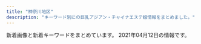 ```yaml
---
title: "神奈川地区"
description: "キーワード別にの巨乳アジアン・チャイナエステ嬢情報をまとめました。"
---
```


新着画像と新着キーワードをまとめています。
2021年04月12日の情報です。

<DmmAffiliateIns />
<KeywordTable
  shops={
    [
    {
        "keywords": {
            "E": 3,
            "D": 12,
            "86": 15
        },
        "img_links": [
            "http://pretty-esthe.com/images/evetop.png",
            "http://pretty-esthe.com/images/cg09.jpg",
            "http://pretty-esthe.com/images/cg02.jpg",
            "http://pretty-esthe.com/images/cg05.jpg",
            "http://pretty-esthe.com/images/r3.jpg",
            "http://pretty-esthe.com/images/news.png",
            "http://pretty-esthe.com/images/cg06.jpg",
            "http://pretty-esthe.com/images/top.png",
            "http://pretty-esthe.com/images/r2.jpg",
            "http://pretty-esthe.com/images/cg07.jpg",
            "http://pretty-esthe.com/images/r1.jpg",
            "http://pretty-esthe.com/images/r4.jpg",
            "http://pretty-esthe.com/images/staff_s.png"
        ],
        "station": "JR\u6238\u585a\u99c5\u6771\u53e3",
        "url": "http://pretty-esthe.com/",
        "name": "\u840c\u3048"
    },
    {
        "keywords": {
            "F": 8,
            "C": 8,
            "E": 8,
            "D": 55
        },
        "station": "JR\u5c0f\u7530\u539f\u99c5\u897f\u53e3",
        "name": "\u30ad\u30e5\u30fc\u30c8",
        "url": "http://onlyone-relax.xyz/",
        "img_links": [
            "http://onlyone-relax.xyz/images/qr.jpg",
            "http://onlyone-relax.xyz/images/cg10.jpg",
            "http://onlyone-relax.xyz/images/cg04.jpg",
            "http://onlyone-relax.xyz/images/2.jpg",
            "http://onlyone-relax.xyz/images/cg08.jpg",
            "http://onlyone-relax.xyz/images/top.png",
            "http://onlyone-relax.xyz/images/cg02.jpg",
            "http://onlyone-relax.xyz/images/cg06.jpg",
            "http://onlyone-relax.xyz/images/cg03.jpg",
            "http://onlyone-relax.xyz/images/4.jpg",
            "http://onlyone-relax.xyz/images/cg07.jpg",
            "http://onlyone-relax.xyz/images/cg09.jpg",
            "http://onlyone-relax.xyz/images/cg05.jpg",
            "http://onlyone-relax.xyz/images/1.jpg",
            "http://onlyone-relax.xyz/images/spacer300x450.png",
            "http://onlyone-relax.xyz/images/top2.png",
            "http://onlyone-relax.xyz/images/cg01.jpg"
        ]
    },
    {
        "img_links": [
            "http://yacho.est-u.com/images/index_03.jpg",
            "http://yacho.est-u.com/images/4.jpg",
            "http://yacho.est-u.com/images/1.jpg",
            "http://yacho.est-u.com/images/index_01.jpg",
            "http://yacho.est-u.com/images/index_14.jpg",
            "http://yacho.est-u.com/images/index_05.jpg",
            "http://yacho.est-u.com/images/index_10.jpg",
            "http://yacho.est-u.com/images/staff_03.jpg",
            "http://yacho.est-u.com/images/5.jpg",
            "http://yacho.est-u.com/images/3.jpg",
            "http://yacho.est-u.com/images/index_04.jpg",
            "http://yacho.est-u.com/images/6.jpg",
            "http://yacho.est-u.com/images/index_17.jpg",
            "http://yacho.est-u.com/images/staff_01.jpg",
            "http://yacho.est-u.com/images/index_06.jpg",
            "http://yacho.est-u.com/images/index_02.jpg",
            "http://yacho.est-u.com/images/k2.jpg",
            "http://yacho.est-u.com/images/index_15.jpg",
            "http://yacho.est-u.com/images/index_07.jpg",
            "http://yacho.est-u.com/images/index_12.jpg",
            "http://yacho.est-u.com/images/2.jpg",
            "http://yacho.est-u.com/images/k1.jpg"
        ],
        "name": "\u591c\u8776",
        "station": "JR\u85e4\u6ca2\u99c5\u5357\u53e3",
        "url": "http://yacho.est-u.com/",
        "keywords": {}
    },
    {
        "img_links": [],
        "keywords": {},
        "name": "\u30ad\u30e3\u30f3\u30c7\u30a3",
        "station": "\u5927\u78ef\u99c5",
        "url": "https://candy.jps.cm/"
    },
    {
        "keywords": {
            "89": 2,
            "85": 2,
            "83": 4,
            "86": 4
        },
        "station": "JR\u85e4\u6ca2\u99c5\u5357\u53e3",
        "url": "http://es-rei.work/",
        "img_links": [
            "http://es-rei.work/_src/26747221/wechatimg164_1.jpg",
            "http://es-rei.work/3.jpg",
            "http://es-rei.work/_src/26838160/line.png",
            "http://es-rei.work/_src/26747158/base_03.png",
            "http://es-rei.work/_src/34041693/line1.jpg",
            "http://es-rei.work/_src/26838136/news.jpg",
            "http://es-rei.work/_src/26747202/list_03.png",
            "http://es-rei.work/_src/47863108/wechatimg26_20200914183556350.jpg",
            "http://es-rei.work/_src/26791115/_igp4263.jpg",
            "http://es-rei.work/_src/26747296/line1.jpg",
            "http://es-rei.work/_src/26824435/cam2.png",
            "http://es-rei.work/_src/26747200/list_01.png",
            "http://es-rei.work/_src/26824216/b0131b16446464e537eff864d8f041bb.jpg",
            "http://es-rei.work/_src/26747231/line1.jpg",
            "http://es-rei.work/_src/47863239/line3.png",
            "http://es-rei.work/_src/26791049/_dsf9442.jpg",
            "http://es-rei.work/_src/26747304/line1.jpg",
            "http://es-rei.work/_src/26747302/wechatimg204.jpg",
            "http://es-rei.work/_src/26747287/line3.png",
            "http://es-rei.work/_src/26791053/_dsf9449.jpg",
            "http://es-rei.work/_src/26838156/wechatimg204.jpg",
            "http://es-rei.work/_src/26747222/line3.png",
            "http://es-rei.work/_src/26747173/base_03.png",
            "http://es-rei.work/_src/26747227/line3.png",
            "http://es-rei.work/_src/26747170/base_01.png",
            "http://es-rei.work/_src/26747289/wechatimg77.jpg",
            "http://es-rei.work/2.jpg",
            "http://es-rei.work/_src/26747207/navi2_03.png",
            "http://es-rei.work/1.jpg",
            "http://es-rei.work/_src/26747226/line3.png",
            "http://es-rei.work/_src/26747086/base_01.png",
            "http://es-rei.work/_src/26747114/base_03.png",
            "http://es-rei.work/_src/26747292/wechatimg202.jpg",
            "http://es-rei.work/_src/26747126/base_01.png",
            "http://es-rei.work/_src/26838158/wechatimg75.jpg",
            "http://es-rei.work/_src/26838157/wechatimg77.jpg",
            "http://es-rei.work/_src/34124118/wechatimg26_20200914183556350.jpg",
            "http://es-rei.work/_src/26791051/_dsf9446.jpg",
            "http://es-rei.work/_src/47863241/05859f21726dfcef9faa9bab12a2595.jpg",
            "http://es-rei.work/_src/26838174/line.png",
            "http://es-rei.work/_src/26747132/line1.jpg",
            "http://es-rei.work/_src/26747293/line3.png",
            "http://es-rei.work/_src/26747204/list_05.png",
            "http://es-rei.work/_src/34041600/line3.png",
            "http://es-rei.work/_src/26747225/wechatimg75.jpg",
            "http://es-rei.work/_src/26747201/list_02.png",
            "http://es-rei.work/_src/26838155/wechatimg202.jpg",
            "http://es-rei.work/_src/47863242/100054276feb8d8cef3ac5199531cfe.jpg",
            "http://es-rei.work/_src/26747301/line3.png",
            "http://es-rei.work/_src/26747223/line3.png",
            "http://es-rei.work/_src/26747199/sign.png",
            "http://es-rei.work/_src/26747185/base_01.png",
            "http://es-rei.work/_src/26747187/base_03.png",
            "http://es-rei.work/_src/26790995/wechatimg38_20181018221746252.jpg",
            "http://es-rei.work/_src/26747205/navi2_01.png",
            "http://es-rei.work/_src/34041597/wechatimg26_20200914183556350.jpg",
            "http://es-rei.work/_src/26747208/navi2_04.png",
            "http://es-rei.work/_src/26747209/navi2_05.png",
            "http://es-rei.work/_src/26747288/line3.png",
            "http://es-rei.work/_src/26747294/line3.png",
            "http://es-rei.work/_src/26747141/base_03.png",
            "http://es-rei.work/_src/26747206/navi2_02.png",
            "http://es-rei.work/4.jpg",
            "http://es-rei.work/_src/26747218/line1.jpg",
            "http://es-rei.work/_src/47863240/line3.png",
            "http://es-rei.work/_src/47863244/line1.jpg",
            "http://es-rei.work/_src/34041596/05859f21726dfcef9faa9bab12a2595.jpg",
            "http://es-rei.work/_src/26747229/line1.jpg",
            "http://es-rei.work/_src/26747210/navi2_06.png",
            "http://es-rei.work/_src/26747089/51d8ecbee4cc2935f070c539c37ded71.jpg",
            "http://es-rei.work/5.jpg",
            "http://es-rei.work/_src/26747153/base_01.png",
            "http://es-rei.work/_src/34041599/line3.png",
            "http://es-rei.work/_src/26747300/line3.png",
            "http://es-rei.work/_src/26747093/_igp4295.jpg",
            "http://es-rei.work/_src/26747203/list_04.png"
        ],
        "name": "\u9e97"
    },
    {
        "img_links": [
            "http://www.relax-fairyark.info/img/sta213.jpg",
            "http://www.relax-fairyark.info/img/st223.jpg",
            "http://www.relax-fairyark.info/img/st213.jpg",
            "http://www.relax-fairyark.info/img/sta261.jpg",
            "http://www.relax-fairyark.info/img/head.jpg",
            "http://www.relax-fairyark.info/img/st260.jpg",
            "http://www.relax-fairyark.info/img/sta150.jpg",
            "http://www.relax-fairyark.info/img/st1.jpg",
            "http://www.relax-fairyark.info/img/st220.jpg",
            "http://www.relax-fairyark.info/img/sta223.jpg",
            "http://www.relax-fairyark.info/img/st150.jpg",
            "http://www.relax-fairyark.info/img/tel.png",
            "http://www.relax-fairyark.info/img/st255.jpg",
            "http://www.relax-fairyark.info/img/nos.jpg",
            "http://www.relax-fairyark.info/img/botton.jpg",
            "http://www.relax-fairyark.info/img/body2.jpg",
            "http://www.relax-fairyark.info/img/st252.jpg",
            "http://www.relax-fairyark.info/img/sta252.jpg",
            "http://www.relax-fairyark.info/img/vlt.png",
            "http://www.relax-fairyark.info/img/sta256.jpg",
            "http://www.relax-fairyark.info/img/sta260.jpg",
            "http://www.relax-fairyark.info/img/sta255.jpg",
            "http://www.relax-fairyark.info/img/sta220.jpg",
            "http://www.relax-fairyark.info/img/footbotton.png",
            "http://www.relax-fairyark.info/img/st261.jpg",
            "http://www.relax-fairyark.info/img/st256.jpg"
        ],
        "name": "Fairy Ark",
        "keywords": {
            "86": 4,
            "85": 2,
            "E": 4,
            "C": 3,
            "D": 3,
            "87": 4
        },
        "url": "http://www.relax-fairyark.info/",
        "station": "JR\u85e4\u6ca2\u99c5\u5357\u53e3"
    },
    {
        "img_links": [
            "http://es-hanabi.xyz/images/r7.jpg",
            "http://es-hanabi.xyz/images/new1.jpg",
            "http://es-hanabi.xyz/images/zi_staff.png",
            "http://es-hanabi.xyz/images/mobile.png",
            "http://es-hanabi.xyz/images/g0.jpg",
            "http://es-hanabi.xyz/images/g1.jpg",
            "http://es-hanabi.xyz/images/r1.jpg",
            "http://es-hanabi.xyz/images/r2.jpg",
            "http://es-hanabi.xyz/images/g2.jpg",
            "http://es-hanabi.xyz/images/r5.jpg",
            "http://es-hanabi.xyz/images/g4.jpg",
            "http://es-hanabi.xyz/images/r6.jpg",
            "http://es-hanabi.xyz/images/r8.jpg",
            "http://es-hanabi.xyz/images/g3.jpg",
            "http://es-hanabi.xyz/images/top.jpg",
            "http://es-hanabi.xyz/images/g5.jpg"
        ],
        "keywords": {
            "C": 7
        },
        "name": "\u30cf\u30ca\u30d3",
        "station": "JR\u5e73\u585a\u99c5\u897f\u53e3",
        "url": "http://es-hanabi.xyz/"
    },
    {
        "img_links": [
            "http://www.sh-riraku77.site/picture/i_therapist.png",
            "http://www.sh-riraku77.site/picture/s_staff.png",
            "http://www.sh-riraku77.site/plus/images/room2.jpg",
            "http://www.sh-riraku77.site/picture/s_new.png",
            "http://www.sh-riraku77.site/uploads/210325/1-210325133926495.jpg",
            "http://www.sh-riraku77.site/picture/top22.png",
            "http://www.sh-riraku77.site/uploads/201214/1-201214130312232.jpg",
            "http://www.sh-riraku77.site/picture/end.png",
            "http://www.sh-riraku77.site/plus/images/room1.jpg",
            "http://www.sh-riraku77.site/picture/photo3.png",
            "http://www.sh-riraku77.site/plus/images/room3.jpg",
            "http://www.sh-riraku77.site/picture/top23.png",
            "http://www.sh-riraku77.site/plus/images/room4.jpg"
        ],
        "station": "JR\u65b0\u6749\u7530\u99c5\u897f\u53e3",
        "name": "\u82b1\u306e\u604b",
        "url": "http://www.sh-riraku77.site/",
        "keywords": {}
    },
    {
        "url": "http://hoguraku.info/",
        "keywords": {},
        "img_links": [
            "http://hoguraku.info/_src/22266495/navi_06.png",
            "http://hoguraku.info/_src/22266398/img20180513214352559347.png",
            "http://hoguraku.info/_src/22294024/1_20180513213551260.jpg",
            "http://hoguraku.info/_src/22266491/navi_04.png",
            "http://hoguraku.info/_src/37673393/wechatimg98.jpg",
            "http://hoguraku.info/_src/22266487/navi_02.png",
            "http://hoguraku.info/_src/55131553/img20210408153832112943.png",
            "http://hoguraku.info/_src/22294029/3_20180513213551306.jpg",
            "http://hoguraku.info/_src/22266492/navi2_04.png",
            "http://hoguraku.info/_src/22266490/navi2_03.png",
            "http://hoguraku.info/_src/22293781/sign.png",
            "http://hoguraku.info/_src/22293820/wechatimg744.jpg",
            "http://hoguraku.info/staff-1.jpg",
            "http://hoguraku.info/_src/22294027/wechatimg239.jpg",
            "http://hoguraku.info/_src/22294409/img20180513220122069421.png",
            "http://hoguraku.info/_src/22294031/wechatimg175.jpg",
            "http://hoguraku.info/_src/22294026/wechatimg239.jpg",
            "http://hoguraku.info/_src/22296695/pup.png",
            "http://hoguraku.info/_src/22294025/1_20180513213551260.jpg",
            "http://hoguraku.info/_src/22293610/pup.png",
            "http://hoguraku.info/_src/22266524/wechatimg96_20191205204603604.jpg",
            "http://hoguraku.info/_src/22294028/3_20180513213551306.jpg",
            "http://hoguraku.info/staff-4.jpg",
            "http://hoguraku.info/_src/22296687/pup.png",
            "http://hoguraku.info/_src/22266494/navi2_05.png",
            "http://hoguraku.info/_src/22266488/navi2_02.png",
            "http://hoguraku.info/staff-2.jpg",
            "http://hoguraku.info/_src/22293601/newspinkup.png",
            "http://hoguraku.info/_src/25168346/staff-2_20180823215120776.jpg",
            "http://hoguraku.info/_src/22266496/navi2_06.png",
            "http://hoguraku.info/_src/22266486/navi2_01.png",
            "http://hoguraku.info/_src/22266489/navi_03.png",
            "http://hoguraku.info/_src/22266485/navi_01.png",
            "http://hoguraku.info/_src/22296697/pup.png",
            "http://hoguraku.info/_src/22293865/sign.png",
            "http://hoguraku.info/_src/22294030/wechatimg175.jpg",
            "http://hoguraku.info/_src/22266400/wechatimg94_20191205204136458.jpg",
            "http://hoguraku.info/staff-3.jpg",
            "http://hoguraku.info/_src/22266493/navi_05.png"
        ],
        "name": "\u3055\u304f\u3089",
        "station": "JR\u5927\u8239\u99c5\u6771\u53e3"
    },
    {
        "name": "\u83ef\u84ee",
        "url": "http://karen.ies.fun/",
        "img_links": [],
        "keywords": {},
        "station": "JR\u8305\u30f6\u5d0e\u99c5\u5317\u53e3"
    },
    {
        "station": "JR\u5e73\u585a\u99c5",
        "img_links": [
            "http://esthe-massage.pw/img/m20.jpg",
            "http://esthe-massage.pw/img/m1.jpg",
            "http://esthe-massage.pw/img/m30.jpg",
            "http://esthe-massage.pw/img/top.jpg",
            "http://esthe-massage.pw/img/m2.jpg",
            "http://esthe-massage.pw/img/cg03.jpg",
            "http://esthe-massage.pw/img/m60.jpg",
            "http://esthe-massage.pw/img/fla.jpg",
            "http://esthe-massage.pw/img/m5.jpg",
            "http://esthe-massage.pw/img/m4.jpg",
            "http://esthe-massage.pw/img/cg02.jpg",
            "http://esthe-massage.pw/img/m6.jpg",
            "http://esthe-massage.pw/img/cg01.jpg",
            "http://esthe-massage.pw/img/m10.jpg",
            "http://esthe-massage.pw/img/cg05.jpg",
            "http://esthe-massage.pw/img/m3.jpg",
            "http://esthe-massage.pw/img/noo.png",
            "http://esthe-massage.pw/img/no.png",
            "http://esthe-massage.pw/img/stan.png",
            "http://esthe-massage.pw/img/cg04.jpg"
        ],
        "url": "http://esthe-massage.pw/",
        "keywords": {
            "E": 2,
            "85": 1,
            "87": 1,
            "86": 3,
            "D": 3
        },
        "name": "\u6843\u9999"
    },
    {
        "station": "JR\u85e4\u6ca2\u99c5\u5357\u53e3",
        "url": "http://megumi-est.xyz/",
        "name": "\u6075",
        "keywords": {},
        "img_links": [
            "http://megumi-est.xyz/images/newsbg.png",
            "http://megumi-est.xyz/images/pickup_line.png",
            "http://megumi-est.xyz/girl/8.jpg",
            "http://megumi-est.xyz/images/mobile_bg.png",
            "http://megumi-est.xyz/girl/1.jpg",
            "http://megumi-est.xyz/images/roomimg/img2.png",
            "http://megumi-est.xyz/images/roomimg/img3.png",
            "http://megumi-est.xyz/images/staff_bg.png",
            "http://megumi-est.xyz/girl/5.jpg",
            "http://megumi-est.xyz/images/roomimg/img1.png",
            "http://megumi-est.xyz/girl/4.jpg",
            "http://megumi-est.xyz/images/roomimg/img4.png",
            "http://megumi-est.xyz/images/topbg.jpg"
        ]
    },
    {
        "station": "JR\u5e73\u585a\u99c5\u5317\u53e3",
        "keywords": {},
        "name": "\u3075\u3088\u3046",
        "img_links": [
            "http://www.huyo.work/images/head.jpg",
            "http://www.huyo.work/images/5.jpg",
            "http://www.huyo.work/img/nana1.jpg",
            "http://www.huyo.work/images/1.jpg",
            "http://www.huyo.work/images/news.jpg",
            "http://www.huyo.work/img/riri1.jpg",
            "http://www.huyo.work/img/mayu1.jpg",
            "http://www.huyo.work/images/4.jpg",
            "http://www.huyo.work/images/interior_t.jpg",
            "http://www.huyo.work/images/7.jpg",
            "http://www.huyo.work/images/staff_t.jpg",
            "http://www.huyo.work/images/mobile.jpg",
            "http://www.huyo.work/img/ayumi1.jpg",
            "http://www.huyo.work/img/sora1.jpg",
            "http://www.huyo.work/images/info.jpg",
            "http://www.huyo.work/images/sys2.jpg",
            "http://www.huyo.work/images/int1.jpg",
            "http://www.huyo.work/images/line.png",
            "http://www.huyo.work/img/mimi1.jpg",
            "http://www.huyo.work/img/hana1.jpg",
            "http://www.huyo.work/images/sys1.jpg",
            "http://www.huyo.work/images/3.jpg",
            "http://www.huyo.work/images/8.jpg",
            "http://www.huyo.work/images/2.jpg",
            "http://www.huyo.work/images/int2.jpg"
        ],
        "url": "http://www.huyo.work/"
    },
    {
        "keywords": {},
        "station": "\u8305\u30f6\u5d0e\u99c5\u5357\u53e3",
        "img_links": [
            "http://tenshinokoi.es-come.net/i/80/risa1.jpg",
            "http://tenshinokoi.es-come.net/girls/kana1.jpg",
            "http://tenshinokoi.es-come.net/i/80/yuna1.jpg",
            "http://tenshinokoi.es-come.net/girls/yurika1.jpg",
            "http://tenshinokoi.es-come.net/girls/misaki1.jpg",
            "http://tenshinokoi.es-come.net/i/80/sumire1.jpg",
            "http://tenshinokoi.es-come.net/images/info1.jpg",
            "http://tenshinokoi.es-come.net/girls/sumire1.jpg",
            "http://tenshinokoi.es-come.net/girls/riri1.jpg",
            "http://tenshinokoi.es-come.net/images/infobar.png",
            "http://tenshinokoi.es-come.net/girls/yuyu1.jpg",
            "http://tenshinokoi.es-come.net/images/info2.jpg",
            "http://tenshinokoi.es-come.net/i/120/sumire1.jpg",
            "http://tenshinokoi.es-come.net/girls/hiromi1.jpg",
            "http://tenshinokoi.es-come.net/img/yuyu1.jpg",
            "http://tenshinokoi.es-come.net/images/share/tel.png",
            "http://tenshinokoi.es-come.net/girls/risa1.jpg",
            "http://tenshinokoi.es-come.net/img/sumire1.jpg",
            "http://tenshinokoi.es-come.net/images/share/sp-kp2.png",
            "http://tenshinokoi.es-come.net/i/120/yuyu1.jpg",
            "http://tenshinokoi.es-come.net/images/therapistbar.png",
            "http://tenshinokoi.es-come.net/images/share/pickup.png",
            "http://tenshinokoi.es-come.net/girls/yuki1.jpg",
            "http://tenshinokoi.es-come.net/images/qr.jpg",
            "http://tenshinokoi.es-come.net/i/120/yuna1.jpg",
            "http://tenshinokoi.es-come.net/images/shishubar.png",
            "http://tenshinokoi.es-come.net/i/120/risa1.jpg",
            "http://tenshinokoi.es-come.net/img/header02.jpg",
            "http://tenshinokoi.es-come.net/img/header01.jpg",
            "http://tenshinokoi.es-come.net/img/risa1.jpg",
            "http://tenshinokoi.es-come.net/img/header00.jpg",
            "http://tenshinokoi.es-come.net/i/80/yuyu1.jpg"
        ],
        "url": "http://tenshinokoi.es-come.net/",
        "name": "\u5929\u4f7f\u306e\u604b"
    },
    {
        "img_links": [
            "http://uintiop.tokyo/uploads/200714/1-200G4124210P7.jpg",
            "http://uintiop.tokyo/uploads/210208/1-21020Q31459221.jpg",
            "http://uintiop.tokyo/picture/top-img01.png",
            "http://uintiop.tokyo/uploads/200727/1-200HG01643361.jpg",
            "http://uintiop.tokyo/picture/2.jpg",
            "http://uintiop.tokyo/picture/1.jpg",
            "http://uintiop.tokyo/uploads/200714/1-200G4125RS59.jpg",
            "http://uintiop.tokyo/picture/top-img10.jpg",
            "http://uintiop.tokyo/picture/4.jpg",
            "http://uintiop.tokyo/picture/3.jpg",
            "http://uintiop.tokyo/uploads/200720/1-200H013041T46.jpg",
            "http://uintiop.tokyo/picture/tel.png",
            "http://uintiop.tokyo/uploads/210111/1-210111123I9332.jpg",
            "http://uintiop.tokyo/uploads/210319/1-210319140151X7.jpg",
            "http://uintiop.tokyo/picture/top-img02.png",
            "http://uintiop.tokyo/picture/call.png",
            "http://uintiop.tokyo/picture/top-img03.jpg",
            "http://uintiop.tokyo/uploads/210220/1-21022013460JA.jpg",
            "http://uintiop.tokyo/uploads/210409/1-2104091JS6220.jpg"
        ],
        "station": "JR\u85e4\u6ca2\u99c5\u5357\u53e3",
        "name": "\u5929\u4f7f",
        "keywords": {
            "D": 3,
            "C": 18,
            "86": 3
        },
        "url": "http://uintiop.tokyo/"
    },
    {
        "station": "JR\u85e4\u6ca2\u99c5\u5357\u53e3",
        "img_links": [
            "http://yushinen.info/images/info.png",
            "http://yushinen.info/images/room1.jpg",
            "http://yushinen.info/images/g5.jpg",
            "http://yushinen.info/images/saya1.jpg",
            "http://yushinen.info/images/g1.jpg",
            "http://yushinen.info/images/top.jpg",
            "http://yushinen.info/images/g4.jpg",
            "http://yushinen.info/images/g0.jpg",
            "http://yushinen.info/images/flw.png",
            "http://yushinen.info/images/room3.jpg",
            "http://yushinen.info/images/mobile.png",
            "http://yushinen.info/images/miki1.jpg",
            "http://yushinen.info/images/nana1.jpg",
            "http://yushinen.info/images/g7.jpg",
            "http://yushinen.info/images/g3.jpg",
            "http://yushinen.info/images/room5.jpg",
            "http://yushinen.info/images/room2.jpg",
            "http://yushinen.info/images/eri1.jpg",
            "http://yushinen.info/images/room4.jpg",
            "http://yushinen.info/images/room6.jpg",
            "http://yushinen.info/images/g2.jpg",
            "http://yushinen.info/images/g6.jpg",
            "http://yushinen.info/images/nei-03.png",
            "http://yushinen.info/images/ami1.jpg"
        ],
        "name": "\u7652\u5fc3\u5712",
        "keywords": {},
        "url": "http://yushinen.info/"
    },
    {
        "url": "http://www.hamabei.com/",
        "station": "JR\u8305\u30f6\u5d0e\u99c5\u5357\u53e3",
        "name": "\u6d5c\u8fba\u306e\u604b",
        "img_links": [
            "http://www.hamabei.com/images/giral007.jpg",
            "http://www.hamabei.com/images/nana1.jpg",
            "http://www.hamabei.com/images/buttona_04.jpg",
            "http://www.hamabei.com/images/giral014.jpg",
            "http://www.hamabei.com/images/giral015.jpg",
            "http://www.hamabei.com/images/giral012.jpg",
            "http://www.hamabei.com/images/buttona_03.jpg",
            "http://www.hamabei.com/images/buttona_05.jpg",
            "http://www.hamabei.com/images/buttona_06.jpg",
            "http://www.hamabei.com/images/giral009.jpg",
            "http://www.hamabei.com/images/kaori1.jpg",
            "http://www.hamabei.com/images/miki1.jpg",
            "http://www.hamabei.com/images/qr.jpg",
            "http://www.hamabei.com/images/yuka1.jpg",
            "http://www.hamabei.com/images/buttona_08.jpg",
            "http://www.hamabei.com/images/buttona_07.jpg"
        ],
        "keywords": {}
    },
    {
        "keywords": {},
        "name": "\u968f\u7e01",
        "img_links": [
            "http://sui-en.work/images/head.jpg",
            "http://sui-en.work/images/1.png",
            "http://sui-en.work/img/hana1.jpg",
            "http://sui-en.work/images/int3.png",
            "http://sui-en.work/images/sys2.jpg",
            "http://sui-en.work/images/sys1.jpg",
            "http://sui-en.work/images/info.jpg",
            "http://sui-en.work/images/3.png",
            "http://sui-en.work/images/b2.jpg",
            "http://sui-en.work/images/ta.jpg",
            "http://sui-en.work/images/interior_t.png",
            "http://sui-en.work/images/tr.jpg",
            "http://sui-en.work/img/kaori1.jpg",
            "http://sui-en.work/images/sys3.png",
            "http://sui-en.work/images/b1.jpg",
            "http://sui-en.work/images/staff_t.png",
            "http://sui-en.work/images/news.jpg",
            "http://sui-en.work/images/int2.png",
            "http://sui-en.work/images/mobile.jpg",
            "http://sui-en.work/img/yuki1.jpg",
            "http://sui-en.work/images/2.png",
            "http://sui-en.work/img/sena1.jpg",
            "http://sui-en.work/images/int1.png",
            "http://sui-en.work/images/4.png"
        ],
        "url": "http://sui-en.work/",
        "station": "JR\u5e73\u585a\u99c5\u5317\u53e3"
    },
    {
        "img_links": [],
        "station": "\u4e0a\u5927\u5ca1\u99c5",
        "name": "\u3075\u308f\u3075\u308f\u5a18",
        "url": "https://fuwafuwa-girl.jpn.vin/",
        "keywords": {}
    },
    {
        "keywords": {},
        "name": "Honeyroom",
        "img_links": [
            "http://vinntuy.xyz/uploads/210401/1-2104011443001G.jpg",
            "http://vinntuy.xyz/static/picture/news.png",
            "http://vinntuy.xyz/uploads/210412/1-2104121Q114L2.jpg",
            "http://vinntuy.xyz/static/picture/s3.jpg",
            "http://vinntuy.xyz/static/picture/room3.jpg",
            "http://vinntuy.xyz/static/picture/room4.jpg",
            "http://vinntuy.xyz/static/picture/top.png",
            "http://vinntuy.xyz/static/picture/mobile.jpg",
            "http://vinntuy.xyz/static/picture/s1.jpg",
            "http://vinntuy.xyz/static/picture/s_staff.png",
            "http://vinntuy.xyz/uploads/210401/1-210401144410258.jpg",
            "http://vinntuy.xyz/uploads/210401/1-210401144331M4.jpg",
            "http://vinntuy.xyz/static/picture/room2.jpg",
            "http://vinntuy.xyz/static/picture/room1.jpg"
        ],
        "url": "http://vinntuy.xyz/",
        "station": "JR\u85e4\u6ca2\u99c5\u5357\u53e3"
    },
    {
        "url": "http://ikoi.esjp.xyz/",
        "name": "\u61a9",
        "station": "\u8ffd\u6d5c\u99c5",
        "img_links": [
            "http://ikoi.esjp.xyz/i/img/photo03.jpg",
            "http://ikoi.esjp.xyz/girl/6.jpg",
            "http://ikoi.esjp.xyz/img/pro_girl_line.jpg",
            "http://ikoi.esjp.xyz/img/capinfo.jpg",
            "http://ikoi.esjp.xyz/girl/1.jpg",
            "http://ikoi.esjp.xyz/i/img/photo04.jpg",
            "http://ikoi.esjp.xyz/img/lr_01.jpg",
            "http://ikoi.esjp.xyz/img/room/photo03.jpg",
            "http://ikoi.esjp.xyz/girl/3.jpg",
            "http://ikoi.esjp.xyz/i/img/photo05.jpg",
            "http://ikoi.esjp.xyz/i/img/photo01.jpg",
            "http://ikoi.esjp.xyz/i/img/photo02.jpg",
            "http://ikoi.esjp.xyz/i/img/photo06.jpg",
            "http://ikoi.esjp.xyz/img/qr.jpg",
            "http://ikoi.esjp.xyz/girl/5.jpg",
            "http://ikoi.esjp.xyz/img/sub_staff.jpg",
            "http://ikoi.esjp.xyz/img/room/photo06.jpg",
            "http://ikoi.esjp.xyz/img/059.png",
            "http://ikoi.esjp.xyz/img/room/photo05.jpg",
            "http://ikoi.esjp.xyz/img/room/photo04.jpg",
            "http://ikoi.esjp.xyz/img/room/photo01.jpg",
            "http://ikoi.esjp.xyz/img/room/photo02.jpg",
            "http://ikoi.esjp.xyz/img/top_pickback.png",
            "http://ikoi.esjp.xyz/girl/4.jpg",
            "http://ikoi.esjp.xyz/girl/2.jpg",
            "http://ikoi.esjp.xyz/img/lr_02.jpg",
            "http://ikoi.esjp.xyz/img/rec_top.png"
        ],
        "keywords": {}
    },
    {
        "keywords": {},
        "name": "\u5eb7\u7f8e\uff5e\u30b3\u30a6\u30df\uff5e",
        "station": "JR\u5927\u8239\u99c5\u6771\u53e3",
        "url": "http://haruk.work/",
        "img_links": [
            "http://haruk.work/images/rec1.png",
            "http://haruk.work/sp/images/3.jpg",
            "http://haruk.work/sp/images/head.jpg",
            "http://haruk.work/sp/images/2.jpg",
            "http://haruk.work/img/ayumi1.jpg",
            "http://haruk.work/images/1.jpg",
            "http://haruk.work/images/sys.png",
            "http://haruk.work/images/int2.png",
            "http://haruk.work/sp/menu/staff.jpg",
            "http://haruk.work/images/ta.jpg",
            "http://haruk.work/sp/images/interior_t.jpg",
            "http://haruk.work/images/rec2.jpg",
            "http://haruk.work/images/int1.png",
            "http://haruk.work/sp/img/ayumi1.jpg",
            "http://haruk.work/sp/images/ac2.jpg",
            "http://haruk.work/sp/images/staff_t.jpg",
            "http://haruk.work/sp/menu/top.jpg",
            "http://haruk.work/sp/img/yuna1.jpg",
            "http://haruk.work/sp/images/int2.jpg",
            "http://haruk.work/images/2.jpg",
            "http://haruk.work/img/akari1.jpg",
            "http://haruk.work/sp/images/rec2.jpg",
            "http://haruk.work/sp/images/sms.jpg",
            "http://haruk.work/images/sm.jpg",
            "http://haruk.work/images/tel.jpg",
            "http://haruk.work/images/news.png",
            "http://haruk.work/images/staff_t.jpg",
            "http://haruk.work/images/line.png",
            "http://haruk.work/img/yuna1.jpg",
            "http://haruk.work/sp/images/tel.jpg",
            "http://haruk.work/sp/images/footer.png",
            "http://haruk.work/sp/images/int3.jpg",
            "http://haruk.work/sp/images/int5.jpg",
            "http://haruk.work/sp/images/1.jpg",
            "http://haruk.work/images/info.png",
            "http://haruk.work/sp/images/int1.jpg",
            "http://haruk.work/sp/images/rec1.png",
            "http://haruk.work/sp/images/ac1.jpg",
            "http://haruk.work/sp/images/sys.png",
            "http://haruk.work/sp/images/info.png",
            "http://haruk.work/images/head.jpg",
            "http://haruk.work/sp/images/info_t.jpg",
            "http://haruk.work/images/interior_t.jpg",
            "http://haruk.work/sp/images/newsb.png",
            "http://haruk.work/sp/images/int4.jpg",
            "http://haruk.work/sp/images/news.jpg",
            "http://haruk.work/images/3.jpg",
            "http://haruk.work/sp/img/akari1.jpg"
        ]
    },
    {
        "name": "\u85ab",
        "keywords": {},
        "url": "http://f-kaori.work/",
        "img_links": [
            "http://f-kaori.work/sp/images/3.jpg",
            "http://f-kaori.work/sp/menu/interior.jpg",
            "http://f-kaori.work/sp/img/sin1.jpg",
            "http://f-kaori.work/sp/images/head.jpg",
            "http://f-kaori.work/img/sora1.jpg",
            "http://f-kaori.work/img/sasa1.jpg",
            "http://f-kaori.work/sp/img/emi1.jpg",
            "http://f-kaori.work/sp/images/rec2.jpg",
            "http://f-kaori.work/images/concept.png",
            "http://f-kaori.work/images/staff_t.jpg",
            "http://f-kaori.work/images/int2.png",
            "http://f-kaori.work/sp/images/top.jpg",
            "http://f-kaori.work/sp/images/sys.png",
            "http://f-kaori.work/images/rec1.png",
            "http://f-kaori.work/images/5.jpg",
            "http://f-kaori.work/img/yumi1.jpg",
            "http://f-kaori.work/sp/images/1.jpg",
            "http://f-kaori.work/sp/images/rec3.png",
            "http://f-kaori.work/sp/img/sasa1.jpg",
            "http://f-kaori.work/sp/images/interior_t.jpg",
            "http://f-kaori.work/sp/images/sisu_t.png",
            "http://f-kaori.work/sp/images/9.jpg",
            "http://f-kaori.work/images/sys.png",
            "http://f-kaori.work/sp/img/sora1.jpg",
            "http://f-kaori.work/images/mobile.jpg",
            "http://f-kaori.work/images/line.png",
            "http://f-kaori.work/img/yoka1.jpg",
            "http://f-kaori.work/sp/images/pc.jpg",
            "http://f-kaori.work/sp/images/footer.png",
            "http://f-kaori.work/sp/img/risa1.jpg",
            "http://f-kaori.work/img/sin1.jpg",
            "http://f-kaori.work/sp/images/staff_t.jpg",
            "http://f-kaori.work/img/risa1.jpg",
            "http://f-kaori.work/sp/img/aya1.jpg",
            "http://f-kaori.work/sp/images/int2.png",
            "http://f-kaori.work/images/8.jpg",
            "http://f-kaori.work/images/int1.png",
            "http://f-kaori.work/sp/img/yoka1.jpg",
            "http://f-kaori.work/images/rec2.jpg",
            "http://f-kaori.work/sp/images/10.jpg",
            "http://f-kaori.work/images/6.jpg",
            "http://f-kaori.work/sp/menu/top.jpg",
            "http://f-kaori.work/images/head.jpg",
            "http://f-kaori.work/images/7.jpg",
            "http://f-kaori.work/sp/images/6.jpg",
            "http://f-kaori.work/images/news.png",
            "http://f-kaori.work/sp/menu/staff.jpg",
            "http://f-kaori.work/images/sisu_t.jpg",
            "http://f-kaori.work/images/interior_t.jpg",
            "http://f-kaori.work/images/10.jpg",
            "http://f-kaori.work/sp/images/tel.jpg",
            "http://f-kaori.work/images/sm.jpg",
            "http://f-kaori.work/img/aya1.jpg",
            "http://f-kaori.work/sp/images/sisu.jpg",
            "http://f-kaori.work/sp/images/7.jpg",
            "http://f-kaori.work/images/9.jpg",
            "http://f-kaori.work/images/sisu.png",
            "http://f-kaori.work/sp/images/8.jpg",
            "http://f-kaori.work/sp/images/news.png",
            "http://f-kaori.work/sp/images/topgirl.png",
            "http://f-kaori.work/sp/images/newsb.png",
            "http://f-kaori.work/sp/images/rec1.png",
            "http://f-kaori.work/images/3.jpg",
            "http://f-kaori.work/sp/img/yumi1.jpg",
            "http://f-kaori.work/sp/images/int1.png",
            "http://f-kaori.work/images/1.jpg",
            "http://f-kaori.work/img/emi1.jpg",
            "http://f-kaori.work/sp/images/5.jpg"
        ],
        "station": "JR\u85e4\u6ca2\u99c5\u5357\u53e3"
    },
    {
        "img_links": [
            "http://candy.relaxjp.com/css/staff/staff003.png",
            "http://candy.relaxjp.com/css/staff/staff005.png",
            "http://candy.relaxjp.com/css/nav/nav-004.png",
            "http://candy.relaxjp.com/css/staff/staff002.png",
            "http://candy.relaxjp.com/css/staff/staff006-a.png",
            "http://candy.relaxjp.com/css/staff/staff007.png",
            "http://candy.relaxjp.com/css/staff/staff002-a.png",
            "http://candy.relaxjp.com/css/staff/staff001-a.png",
            "http://candy.relaxjp.com/images/slider1/001.jpg",
            "http://candy.relaxjp.com/css/staff/staff004-a.png",
            "http://candy.relaxjp.com/images/slider1/003.jpg",
            "http://candy.relaxjp.com/css/staff/staff007-a.png",
            "http://candy.relaxjp.com/css/nav/nav-005.png",
            "http://candy.relaxjp.com/css/staff/staff006.png",
            "http://candy.relaxjp.com/css/staff/staff0001.png",
            "http://candy.relaxjp.com/css/nav/nav-002.png",
            "http://candy.relaxjp.com/css/nav/nav-006.png",
            "http://candy.relaxjp.com/css/staff/staff004.png",
            "http://candy.relaxjp.com/css/top0001.png",
            "http://candy.relaxjp.com/css/osusume01.jpg",
            "http://candy.relaxjp.com/css/nav/nav-001.png",
            "http://candy.relaxjp.com/css/staff/staff003-a.png",
            "http://candy.relaxjp.com/css/staff/staff005-a.png",
            "http://candy.relaxjp.com/css/nav/nav-003.png",
            "http://candy.relaxjp.com/css/tel.png"
        ],
        "url": "http://candy.relaxjp.com/",
        "keywords": {
            "87": 1,
            "D": 4,
            "85": 1,
            "88": 1,
            "C": 2,
            "90": 1,
            "89": 2
        },
        "name": "Candy",
        "station": "JR\u6771\u6238\u585a\u99c5\u6771\u53e3"
    },
    {
        "station": "JR\u85e4\u6ca2\u99c5\u5357\u53e3",
        "name": "\u30e9\u30d9\u30f3\u30c0\u30fc",
        "url": "http://lavender-est.xyz/",
        "keywords": {},
        "img_links": [
            "http://lavender-est.xyz/images/twitter.jpg",
            "http://lavender-est.xyz/girl/9_2.jpg",
            "http://lavender-est.xyz/girl/15.jpg",
            "http://lavender-est.xyz/girl/10_1.jpg",
            "http://lavender-est.xyz/girl/7_2.jpg",
            "http://lavender-est.xyz/images/top01.jpg",
            "http://lavender-est.xyz/images/room/r1.jpg",
            "http://lavender-est.xyz/girl/14_2.jpg",
            "http://lavender-est.xyz/girl/8_1.jpg",
            "http://lavender-est.xyz/images/mobile.png",
            "http://lavender-est.xyz/girl/2.jpg",
            "http://lavender-est.xyz/girl/5_1.jpg",
            "http://lavender-est.xyz/girl/11.jpg",
            "http://lavender-est.xyz/girl/10_2.jpg",
            "http://lavender-est.xyz/girl/10.jpg",
            "http://lavender-est.xyz/girl/7.jpg",
            "http://lavender-est.xyz/girl/5_2.jpg",
            "http://lavender-est.xyz/girl/5_3.jpg",
            "http://lavender-est.xyz/girl/7_1.jpg",
            "http://lavender-est.xyz/girl/3.jpg",
            "http://lavender-est.xyz/girl/14.jpg",
            "http://lavender-est.xyz/images/room/r2.jpg",
            "http://lavender-est.xyz/images/room/r3.jpg",
            "http://lavender-est.xyz/images/room/r4.jpg",
            "http://lavender-est.xyz/girl/8.jpg",
            "http://lavender-est.xyz/girl/11_2.jpg",
            "http://lavender-est.xyz/girl/9_1.jpg",
            "http://lavender-est.xyz/girl/2_1.jpg",
            "http://lavender-est.xyz/images/pro_girl_line.jpg",
            "http://lavender-est.xyz/i/girl/4.jpg",
            "http://lavender-est.xyz/girl/3_1.jpg",
            "http://lavender-est.xyz/girl/4.jpg",
            "http://lavender-est.xyz/girl/14_1.jpg",
            "http://lavender-est.xyz/girl/5.jpg",
            "http://lavender-est.xyz/girl/9.jpg",
            "http://lavender-est.xyz/girl/15_1.jpg",
            "http://lavender-est.xyz/images/bar_staff.jpg",
            "http://lavender-est.xyz/images/tel.png",
            "http://lavender-est.xyz/girl/11_1.jpg",
            "http://lavender-est.xyz/images/lr_02.jpg",
            "http://lavender-est.xyz/girl/4_1.jpg"
        ]
    },
    {
        "keywords": {},
        "url": "http://en.este88.com/",
        "name": "\u7e01",
        "img_links": [
            "http://en.este88.com/gals/aya1.jpg",
            "http://en.este88.com/gals/saya1.jpg",
            "http://en.este88.com/gals/nana1.jpg",
            "http://en.este88.com/i/images/info_15.jpg",
            "http://en.este88.com/i/images/info_12.jpg",
            "http://en.este88.com/gals/asuka1.jpg",
            "http://en.este88.com/gals/rena1.jpg",
            "http://en.este88.com/i/images/info_07.jpg",
            "http://en.este88.com/images/info.png",
            "http://en.este88.com/i/images/info_09.jpg",
            "http://en.este88.com/gals/koko1.jpg",
            "http://en.este88.com/gals/momo1.jpg"
        ],
        "station": "JR\u85e4\u6ca2\u99c5\u5317\u53e3"
    },
    {
        "img_links": [
            "http://www.imouto-esute2866.com/images/013.jpg",
            "http://www.imouto-esute2866.com/images/012.jpg",
            "http://www.imouto-esute2866.com/flash/top-1.jpg"
        ],
        "station": "JR\u5e73\u585a\u99c5\u5317\u53e3",
        "url": "http://www.imouto-esute2866.com/",
        "name": "\u30ea\u30e9\u30af\u30bc\u30fc\u30b7\u30e7\u30f3\u59b9",
        "keywords": {
            "C": 7
        }
    },
    {
        "keywords": {
            "C": 11
        },
        "url": "http://treat-rlx.com/",
        "img_links": [
            "http://treat-rlx.com/img/ttl_staff.jpg",
            "http://treat-rlx.com/pic/topimg5.png",
            "http://treat-rlx.com/img/ttl_mobile.png",
            "http://treat-rlx.com/img/ttl_rec.png",
            "http://treat-rlx.com/staff/aya/01.jpg",
            "http://treat-rlx.com/pic/topimg3.png",
            "http://treat-rlx.com/staff/mika/01mb.jpg",
            "http://treat-rlx.com/pic/topimg2.png",
            "http://treat-rlx.com/pic/topimg1.png",
            "http://treat-rlx.com/pic/topimg4.png",
            "http://treat-rlx.com/staff/aya/01mb.jpg",
            "http://treat-rlx.com/staff/mika/01.jpg",
            "http://treat-rlx.com/pic/head.jpg",
            "http://treat-rlx.com/img/att.png",
            "http://treat-rlx.com/i/files/homeimg.jpg"
        ],
        "name": "\u798f\u7e01",
        "station": "\u5584\u884c\u99c5\u6771\u53e3"
    },
    {
        "url": "http://oppama.iest.info/",
        "station": "\u8ffd\u6d5c\u99c5",
        "img_links": [],
        "keywords": {},
        "name": "\u8ffd\u6d5c\u30de\u30c3\u30b5\u30fc\u30b8"
    },
    {
        "keywords": {
            "C": 13
        },
        "station": "JR\u85e4\u6ca2\u99c5\u5357\u53e3",
        "url": "http://hana-tobira.xyz/",
        "name": "\u82b1\u306e\u6249",
        "img_links": [
            "http://hana-tobira.xyz/images/g6.jpg",
            "http://hana-tobira.xyz/images/tite-link.jpg",
            "http://hana-tobira.xyz/images/pickup_t.jpg",
            "http://hana-tobira.xyz/images/tite-staff.jpg",
            "http://hana-tobira.xyz/images/g7.jpg",
            "http://hana-tobira.xyz/images/g.jpg",
            "http://hana-tobira.xyz/images/g4.jpg",
            "http://hana-tobira.xyz/images/g2.jpg",
            "http://hana-tobira.xyz/images/tite-i.png",
            "http://hana-tobira.xyz/images/mobile.jpg",
            "http://hana-tobira.xyz/images/end.png",
            "http://hana-tobira.xyz/images/g5.jpg"
        ]
    },
    {
        "station": "\u9db4\u5dfb\u6e29\u6cc9\u99c5\u5317\u53e3",
        "url": "http://oil.abnavi.info/",
        "name": "\u30a2\u30ed\u30a8",
        "img_links": [],
        "keywords": {}
    },
    {
        "img_links": [
            "http://www.hatsukoi.mensest.com/files/004.jpg",
            "http://www.hatsukoi.mensest.com/images/icon_tel.png",
            "http://www.hatsukoi.mensest.com/files/006.jpg",
            "http://www.hatsukoi.mensest.com/files/005.jpg",
            "http://www.hatsukoi.mensest.com/files/002.jpg",
            "http://www.hatsukoi.mensest.com/files/003.jpg",
            "http://www.hatsukoi.mensest.com/files/001.jpg",
            "http://www.hatsukoi.mensest.com/common/images/photo03.jpg",
            "http://www.hatsukoi.mensest.com/images/btn2.png",
            "http://www.hatsukoi.mensest.com/common/images/photo02.jpg",
            "http://www.hatsukoi.mensest.com/images/icon_info.png",
            "http://www.hatsukoi.mensest.com/images/icon_top.png",
            "http://www.hatsukoi.mensest.com/images/icon_staff.png",
            "http://www.hatsukoi.mensest.com/common/images/photo01.jpg",
            "http://www.hatsukoi.mensest.com/images/mainImg_sub.jpg"
        ],
        "url": "http://www.hatsukoi.mensest.com/",
        "keywords": {
            "D": 24,
            "88": 4,
            "87": 16,
            "86": 4
        },
        "name": "\u521d\u604b",
        "station": "JR\u6771\u6238\u585a\u99c5\u6771\u53e3"
    },
    {
        "img_links": [
            "http://esbest.info/js/sliderLine/slide_next.png",
            "http://esbest.info/images/mobile.jpg",
            "http://esbest.info/images/returnBtn.png",
            "http://esbest.info/images/store/02.jpg",
            "http://esbest.info/images/store/04.jpg",
            "http://esbest.info/uploadfiles/images/campaignEsbestInfo1.jpg",
            "http://esbest.info/staffPhoto/b20200109133117.jpg",
            "http://esbest.info/staffPhoto/b20200526161929.jpg",
            "http://esbest.info/staffPhoto/s20200526161929.jpg",
            "http://esbest.info/staffPhoto/s20200109133117.jpg",
            "http://esbest.info/staffPhoto/b20200111165529.jpg",
            "http://esbest.info/images/store/03.jpg",
            "http://esbest.info/staffPhoto/b20200205123504.jpg",
            "http://esbest.info/js/sliderLine/slide_prev.png",
            "http://esbest.info/images/store/01.jpg",
            "http://esbest.info/staffPhoto/s20200111165529.jpg",
            "http://esbest.info/staffPhoto/s20200205123504.jpg"
        ],
        "name": "\u30df\u30e9\u30dc\u30eb",
        "keywords": {
            "87": 1,
            "D": 3,
            "E": 1,
            "85": 1,
            "86": 2
        },
        "url": "http://esbest.info/",
        "station": "JR\u6771\u6238\u585a\u99c5\u6771\u53e3"
    },
    {
        "name": "\u5143\u6c17\u3082\u308a\u3082\u308a",
        "keywords": {},
        "img_links": [
            "http://genkimorimori.ies.bz/photos/sites/68/2020/12/202012150154361.jpg",
            "http://genkimorimori.ies.bz/images/staff_bj3.jpg",
            "http://genkimorimori.ies.bz/images/g11.jpg",
            "http://genkimorimori.ies.bz/images/g13.jpg",
            "http://genkimorimori.ies.bz/images/g2.jpg",
            "http://genkimorimori.ies.bz/photos/sites/68/2021/03/2021031903185869.jpg",
            "http://genkimorimori.ies.bz/images/g7.jpg",
            "http://genkimorimori.ies.bz/photos/sites/68/2020/11/2020110308572890.jpg",
            "http://genkimorimori.ies.bz/images/mobile.jpg",
            "http://genkimorimori.ies.bz/images/1.jpg",
            "http://genkimorimori.ies.bz/images/pick.jpg",
            "http://genkimorimori.ies.bz/images/g1.jpg",
            "http://genkimorimori.ies.bz/images/s_cosplay.jpg",
            "http://genkimorimori.ies.bz/images/info.jpg",
            "http://genkimorimori.ies.bz/images/info2.jpg",
            "http://genkimorimori.ies.bz/photos/sites/68/2021/01/2021011903470168.jpg",
            "http://genkimorimori.ies.bz/photos/sites/68/2020/12/2020121003212539.jpg",
            "http://genkimorimori.ies.bz/images/dairy1.jpg",
            "http://genkimorimori.ies.bz/photos/sites/68/2021/01/2021013007244222.jpg",
            "http://genkimorimori.ies.bz/photos/sites/68/2020/11/2020112402100578.jpg",
            "http://genkimorimori.ies.bz/photos/sites/68/2021/04/2021040109162539.jpg",
            "http://genkimorimori.ies.bz/photos/sites/68/2020/12/2020120502191455.jpg",
            "http://genkimorimori.ies.bz/images/news1.jpg",
            "http://genkimorimori.ies.bz/photos/sites/68/2020/12/2020120703525262.jpg",
            "http://genkimorimori.ies.bz/images/2.jpg",
            "http://genkimorimori.ies.bz/images/g16.jpg",
            "http://genkimorimori.ies.bz/photos/sites/68/2020/11/2020110308572993.jpg",
            "http://genkimorimori.ies.bz/photos/sites/68/2020/11/2020110308572868.jpg",
            "http://genkimorimori.ies.bz/photos/sites/68/2020/11/2020112402100696.jpg",
            "http://genkimorimori.ies.bz/photos/sites/68/2020/11/2020110308582485.jpg",
            "http://genkimorimori.ies.bz/images/s_staff.jpg",
            "http://genkimorimori.ies.bz/images/g15.jpg",
            "http://genkimorimori.ies.bz/images/g10.jpg",
            "http://genkimorimori.ies.bz/images/g17.jpg",
            "http://genkimorimori.ies.bz/images/g14.jpg",
            "http://genkimorimori.ies.bz/images/g3.jpg",
            "http://genkimorimori.ies.bz/images/top.jpg"
        ],
        "station": "\u79e6\u91ce\u99c5\u5317\u53e3",
        "url": "http://genkimorimori.ies.bz/"
    },
    {
        "station": "JR\u5e73\u585a\u99c5\u5317\u53e3",
        "keywords": {
            "87": 12,
            "83": 8,
            "C": 27,
            "D": 8
        },
        "img_links": [
            "http://www.bestlove.iesjp.com/files/007-02.jpg",
            "http://www.bestlove.iesjp.com/files/001.jpg",
            "http://www.bestlove.iesjp.com/files/003-02.jpg",
            "http://www.bestlove.iesjp.com/files/005.jpg",
            "http://www.bestlove.iesjp.com/images/mobile.jpg",
            "http://www.bestlove.iesjp.com/files/007.jpg",
            "http://www.bestlove.iesjp.com/files/006.jpg",
            "http://www.bestlove.iesjp.com/files/003-03.jpg",
            "http://www.bestlove.iesjp.com/files/006-03.jpg",
            "http://www.bestlove.iesjp.com/files/004-02.jpg",
            "http://www.bestlove.iesjp.com/files/001-02.jpg",
            "http://www.bestlove.iesjp.com/files/005-03.jpg",
            "http://www.bestlove.iesjp.com/files/004-03.jpg",
            "http://www.bestlove.iesjp.com/files/004.jpg",
            "http://www.bestlove.iesjp.com/photo_news/upimg/54866603c72e67a391_0.jpg",
            "http://www.bestlove.iesjp.com/photo_news/upimg/694716066af5752b7c_1.jpg",
            "http://www.bestlove.iesjp.com/files/003.jpg",
            "http://www.bestlove.iesjp.com/images/line.png",
            "http://www.bestlove.iesjp.com/files/007-03.jpg",
            "http://www.bestlove.iesjp.com/files/005-02.jpg",
            "http://www.bestlove.iesjp.com/files/006-02.jpg",
            "http://www.bestlove.iesjp.com/images/r3.jpg",
            "http://www.bestlove.iesjp.com/images/atomosky.jpg",
            "http://www.bestlove.iesjp.com/files/001-03.jpg",
            "http://www.bestlove.iesjp.com/files/002-02.jpg",
            "http://www.bestlove.iesjp.com/photo_news/upimg/77212603ef74383541_0.jpg",
            "http://www.bestlove.iesjp.com/files/002-03.jpg",
            "http://www.bestlove.iesjp.com/files/002.jpg"
        ],
        "url": "http://www.bestlove.iesjp.com/",
        "name": "Best Love \uff5e\u30d9\u30b9\u30c8\u30e9\u30d6\uff5e"
    },
    {
        "station": "\u9577\u5f8c\u99c5\u6771\u53e3",
        "keywords": {
            "D": 1,
            "C": 5
        },
        "name": "\u30df\u30fc\u30c8\u30e6\u30fc",
        "url": "http://meetyou.me-es.com/",
        "img_links": [
            "http://meetyou.me-es.com/girl/016.jpg",
            "http://meetyou.me-es.com/images/rec_10.jpg",
            "http://meetyou.me-es.com/girl/09.jpg",
            "http://meetyou.me-es.com/images/index_08.jpg",
            "http://meetyou.me-es.com/images/staff_10.jpg",
            "http://meetyou.me-es.com/images/index_02.jpg",
            "http://meetyou.me-es.com/images/index_06.jpg",
            "http://meetyou.me-es.com/images/info_10.jpg",
            "http://meetyou.me-es.com/girl/00.jpg",
            "http://meetyou.me-es.com/images/index_07.jpg",
            "http://meetyou.me-es.com/images/index_01.jpg",
            "http://meetyou.me-es.com/images/index_03.jpg",
            "http://meetyou.me-es.com/images/r04.jpg",
            "http://meetyou.me-es.com/girl/015.jpg",
            "http://meetyou.me-es.com/images/index_05.jpg",
            "http://meetyou.me-es.com/girl/017.jpg",
            "http://meetyou.me-es.com/images/r02.jpg",
            "http://meetyou.me-es.com/images/index_10.jpg",
            "http://meetyou.me-es.com/images/r01.jpg",
            "http://meetyou.me-es.com/images/rec.jpg",
            "http://meetyou.me-es.com/images/index_09.jpg",
            "http://meetyou.me-es.com/images/sub_13.jpg",
            "http://meetyou.me-es.com/girl/013.jpg",
            "http://meetyou.me-es.com/images/info_tit.jpg",
            "http://meetyou.me-es.com/images/index_13.jpg",
            "http://meetyou.me-es.com/girl/018.jpg",
            "http://meetyou.me-es.com/images/index_15.jpg",
            "http://meetyou.me-es.com/images/index_04.jpg",
            "http://meetyou.me-es.com/images/r03.jpg",
            "http://meetyou.me-es.com/images/index_17.jpg"
        ]
    },
    {
        "keywords": {
            "90": 3,
            "E": 1,
            "D": 3,
            "92": 1,
            "F": 1,
            "85": 1
        },
        "name": "\u30cf\u30cb\u30fc\u30cf\u30cb\u30fc",
        "url": "http://cherry.este.work/",
        "img_links": [
            "http://cherry.este.work/staff03-b.png",
            "http://cherry.este.work/m-head03.jpg",
            "http://cherry.este.work/anna.jpg",
            "http://cherry.este.work/baner.jpg",
            "http://cherry.este.work/staff02-b.png",
            "http://cherry.este.work/yui.jpg",
            "http://cherry.este.work/foot01.jpg",
            "http://cherry.este.work/staff05-b.png",
            "http://cherry.este.work/call.png"
        ],
        "station": "JR\u5c0f\u7530\u539f\u99c5\u6771\u53e3"
    },
    {
        "img_links": [
            "http://yu-raku.info/staff/s-sayuri1.jpg",
            "http://yu-raku.info/images/c-top0.png",
            "http://yu-raku.info/sp/images/bar-cover.png",
            "http://yu-raku.info/staff/s-kana1.jpg",
            "http://yu-raku.info/images/bar-info.png",
            "http://yu-raku.info/images/fotter.jpg",
            "http://yu-raku.info/images/c-therapist0.png",
            "http://yu-raku.info/sp/images/b-tel.png",
            "http://yu-raku.info/images/bar-interior.png",
            "http://yu-raku.info/images/bar-therapist.png",
            "http://yu-raku.info/staff/s-nana1.jpg",
            "http://yu-raku.info/images/pic-interior.png",
            "http://yu-raku.info/staff/s-miki1.jpg",
            "http://yu-raku.info/images/bar-cover.png",
            "http://yu-raku.info/staff/s-niri1.jpg",
            "http://yu-raku.info/staff/s-emi4.jpg",
            "http://yu-raku.info/images/sm-cam30min.png",
            "http://yu-raku.info/sp/images/bar-cam.png",
            "http://yu-raku.info/images/b-interior.jpg",
            "http://yu-raku.info/staff/s-emi3.jpg",
            "http://yu-raku.info/images/cam30min.png",
            "http://yu-raku.info/staff/s-emi5.jpg",
            "http://yu-raku.info/images/bar-cam.png",
            "http://yu-raku.info/staff/s-yuko1.jpg"
        ],
        "name": "\u60a0\u697d",
        "keywords": {},
        "url": "http://yu-raku.info/",
        "station": "JR\u5927\u8239\u99c5\u6771\u53e3"
    },
    {
        "img_links": [
            "http://www.sugoi.esturl.com/images/tit_therapist.png",
            "http://www.sugoi.esturl.com/images/top.jpg",
            "http://www.sugoi.esturl.com/images/sp_top.jpg",
            "http://www.sugoi.esturl.com/images/maining.jpg",
            "http://www.sugoi.esturl.com/files/003.jpg",
            "http://www.sugoi.esturl.com/files/001.jpg",
            "http://www.sugoi.esturl.com/images/tit_new.png",
            "http://www.sugoi.esturl.com/images/img_tel.png",
            "http://www.sugoi.esturl.com/images/sp_tit_therapist.png",
            "http://www.sugoi.esturl.com/files/004.jpg",
            "http://www.sugoi.esturl.com/files/002.jpg",
            "http://www.sugoi.esturl.com/images/sp_tit_new.png"
        ],
        "name": "\u3059\u3054\u3044\u7652\u3057",
        "station": "JR\u6238\u585a\u99c5",
        "url": "http://www.sugoi.esturl.com/",
        "keywords": {
            "D": 12,
            "87": 12,
            "C": 12,
            "86": 12
        }
    },
    {
        "keywords": {},
        "name": "\u3055\u308f\u3084\u304b",
        "img_links": [
            "http://hiratsuka-est.com/images/zi-staff.png",
            "http://hiratsuka-est.com/images/chc.jpg",
            "http://hiratsuka-est.com/images/g4.jpg",
            "http://hiratsuka-est.com/images/r5.jpg",
            "http://hiratsuka-est.com/images/r4.jpg",
            "http://hiratsuka-est.com/images/new1.jpg",
            "http://hiratsuka-est.com/images/g2.jpg",
            "http://hiratsuka-est.com/images/g1.jpg",
            "http://hiratsuka-est.com/images/tiao2.jpg",
            "http://hiratsuka-est.com/images/zi-faq.png",
            "http://hiratsuka-est.com/images/r1.jpg",
            "http://hiratsuka-est.com/images/rr1.jpg",
            "http://hiratsuka-est.com/images/r7.jpg",
            "http://hiratsuka-est.com/images/right.jpg",
            "http://hiratsuka-est.com/images/banna2.jpg",
            "http://hiratsuka-est.com/images/g3.jpg",
            "http://hiratsuka-est.com/images/r8.jpg",
            "http://hiratsuka-est.com/images/rina.jpg",
            "http://hiratsuka-est.com/images/tel.jpg",
            "http://hiratsuka-est.com/images/zi-link.png",
            "http://hiratsuka-est.com/images/r6.jpg",
            "http://hiratsuka-est.com/images/mi.jpg",
            "http://hiratsuka-est.com/images/banna.jpg",
            "http://hiratsuka-est.com/images/banna1.jpg",
            "http://hiratsuka-est.com/images/left.jpg",
            "http://hiratsuka-est.com/images/top.jpg",
            "http://hiratsuka-est.com/images/ll1.jpg",
            "http://hiratsuka-est.com/images/r3.jpg",
            "http://hiratsuka-est.com/images/r9.jpg",
            "http://hiratsuka-est.com/images/g0.jpg"
        ],
        "station": "JR\u5e73\u585a\u99c5\u5317\u53e3",
        "url": "http://hiratsuka-est.com/"
    },
    {
        "keywords": {},
        "station": "JR\u85e4\u6ca2\u99c5\u5357\u53e3",
        "url": "http://baraen.xyz/",
        "img_links": [
            "http://baraen.xyz/images/mafaxine_j.jpg",
            "http://baraen.xyz/images/mafaxine_d.jpg",
            "http://baraen.xyz/images/mobile.jpg",
            "http://baraen.xyz/images/room1.jpg",
            "http://baraen.xyz/images/kanban.jpg",
            "http://baraen.xyz/images/g4.jpg",
            "http://baraen.xyz/images/g3.jpg",
            "http://baraen.xyz/images/miki1.jpg",
            "http://baraen.xyz/images/room2.jpg",
            "http://baraen.xyz/images/g0.jpg",
            "http://baraen.xyz/images/g6.jpg",
            "http://baraen.xyz/images/room4.jpg",
            "http://baraen.xyz/images/maga.jpg",
            "http://baraen.xyz/images/miki2.jpg",
            "http://baraen.xyz/images/g2.jpg",
            "http://baraen.xyz/images/room6.jpg",
            "http://baraen.xyz/images/g1.jpg"
        ],
        "name": "\u30d0\u30e9\u5712"
    },
    {
        "name": "yuyu-\u3086\u3046\u3086-",
        "station": "\u4e0a\u5927\u5ca1\u99c5",
        "url": "http://www.cc-girl.work/",
        "img_links": [
            "http://www.cc-girl.work/img/momo1.jpg",
            "http://www.cc-girl.work/images/7.jpg",
            "http://www.cc-girl.work/images/1.jpg",
            "http://www.cc-girl.work/img/yuri1.jpg",
            "http://www.cc-girl.work/img/miho1.jpg",
            "http://www.cc-girl.work/images/ac1.jpg",
            "http://www.cc-girl.work/images/6.jpg",
            "http://www.cc-girl.work/img/sizuka1.jpg",
            "http://www.cc-girl.work/img/eri1.jpg",
            "http://www.cc-girl.work/images/interior_t.jpg",
            "http://www.cc-girl.work/img/yaya1.jpg",
            "http://www.cc-girl.work/images/line.png",
            "http://www.cc-girl.work/images/5.jpg",
            "http://www.cc-girl.work/img/kaoru1.jpg",
            "http://www.cc-girl.work/images/9.jpg",
            "http://www.cc-girl.work/images/news.jpg",
            "http://www.cc-girl.work/images/3.jpg",
            "http://www.cc-girl.work/images/11.jpg",
            "http://www.cc-girl.work/images/sys2.jpg",
            "http://www.cc-girl.work/images/10.jpg",
            "http://www.cc-girl.work/images/staff_t.jpg",
            "http://www.cc-girl.work/images/rec2.jpg",
            "http://www.cc-girl.work/images/int1.jpg",
            "http://www.cc-girl.work/images/ta.jpg",
            "http://www.cc-girl.work/images/4.jpg",
            "http://www.cc-girl.work/img/mari1.jpg",
            "http://www.cc-girl.work/img/yuki1.jpg",
            "http://www.cc-girl.work/img/ai1.jpg",
            "http://www.cc-girl.work/images/head.jpg",
            "http://www.cc-girl.work/img/kumi1.jpg",
            "http://www.cc-girl.work/images/sys1.jpg",
            "http://www.cc-girl.work/images/2.jpg",
            "http://www.cc-girl.work/images/8.jpg",
            "http://www.cc-girl.work/images/mobile.jpg",
            "http://www.cc-girl.work/images/rec1.jpg"
        ],
        "keywords": {}
    },
    {
        "station": "\u6e58\u5357\u53f0\u99c5\u897f\u53e3",
        "name": "\u6e58\u5357\u604b",
        "keywords": {
            "85": 28,
            "D": 35,
            "86": 7,
            "E": 7,
            "87": 7
        },
        "url": "http://izumi.ests.jp/",
        "img_links": [
            "http://izumi.ests.jp/images/room3.jpg",
            "http://izumi.ests.jp/images/service2.jpg",
            "http://izumi.ests.jp/images/s_news.jpg",
            "http://izumi.ests.jp/images/s1.jpg",
            "http://izumi.ests.jp/images/mobile.jpg",
            "http://izumi.ests.jp/images/info2.jpg",
            "http://izumi.ests.jp/images/room2.jpg",
            "http://izumi.ests.jp/images/service1.jpg",
            "http://izumi.ests.jp/photos/sites/54/2019/10/2019100205593058.jpg",
            "http://izumi.ests.jp/images/service3.jpg",
            "http://izumi.ests.jp/photos/sites/54/2020/05/2020051209400132.jpg",
            "http://izumi.ests.jp/images/top.jpg",
            "http://izumi.ests.jp/photos/sites/54/2019/10/2019100205592997.jpg",
            "http://izumi.ests.jp/images/s3.jpg",
            "http://izumi.ests.jp/photos/sites/54/2020/12/2020121307073529.jpg",
            "http://izumi.ests.jp/images/service4.jpg",
            "http://izumi.ests.jp/images/info.jpg",
            "http://izumi.ests.jp/photos/sites/54/2020/09/2020092004565418.jpg",
            "http://izumi.ests.jp/photos/sites/54/2020/07/2020070605483923.jpg",
            "http://izumi.ests.jp/images/room1.jpg",
            "http://izumi.ests.jp/images/room4.jpg"
        ]
    },
    {
        "keywords": {
            "C": 6
        },
        "img_links": [
            "http://o-jp.com/tsubaki/images/t_mobile.jpg",
            "http://o-jp.com/tsubaki/images/mimi1.jpg",
            "http://o-jp.com/tsubaki/images/photo03.jpg",
            "http://o-jp.com/tsubaki/images/photo04.jpg",
            "http://o-jp.com/tsubaki/images/photo02.jpg",
            "http://o-jp.com/tsubaki/images/index_enter.jpg",
            "http://o-jp.com/tsubaki/images/t_discount.jpg",
            "http://o-jp.com/tsubaki/images/photo01.jpg"
        ],
        "name": "\u693f",
        "station": "JR\u5e73\u585a\u99c5\u897f\u53e3",
        "url": "http://o-jp.com/tsubaki/"
    },
    {
        "name": "\u30a2\u30ea\u30fc\u30ca",
        "img_links": [
            "https://arena.jpn.vin/images/room4.jpg",
            "https://arena.jpn.vin/images/tel.jpg",
            "https://arena.jpn.vin/images/s2.jpg",
            "https://arena.jpn.vin/images/room2.jpg",
            "https://arena.jpn.vin/photos/sites/25/2021/02/2021021019135619.jpg",
            "https://arena.jpn.vin/images/s_news.jpg",
            "https://arena.jpn.vin/photos/sites/25/2021/02/2021021019135821.jpg",
            "https://arena.jpn.vin/images/mobile.jpg",
            "https://arena.jpn.vin/images/s1.jpg",
            "https://arena.jpn.vin/photos/sites/25/2021/02/2021021019135553.jpg",
            "https://arena.jpn.vin/images/room3.jpg",
            "https://arena.jpn.vin/images/top.jpg",
            "https://arena.jpn.vin/photos/sites/25/2021/02/202102101913575.jpg",
            "https://arena.jpn.vin/images/news_bj2.jpg",
            "https://arena.jpn.vin/images/new.jpg",
            "https://arena.jpn.vin/images/s_face.jpg",
            "https://arena.jpn.vin/photos/sites/25/2021/04/2021040118140613.jpg",
            "https://arena.jpn.vin/images/room1.jpg",
            "https://arena.jpn.vin/photos/sites/25/2021/03/2021031912153947.jpg",
            "https://arena.jpn.vin/images/s_staff.jpg",
            "https://arena.jpn.vin/images/s_link.jpg"
        ],
        "station": "JR\u6238\u585a\u99c5\u897f\u53e3",
        "keywords": {
            "87": 16,
            "D": 95,
            "C": 12,
            "85": 32,
            "86": 31,
            "83": 16
        },
        "url": "https://arena.jpn.vin/"
    }
]
}
/>
<DmmAffiliateScript />
